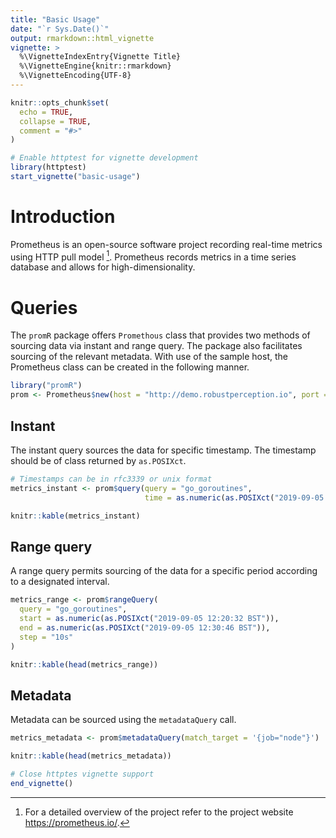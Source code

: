 ```yaml
---
title: "Basic Usage"
date: "`r Sys.Date()`"
output: rmarkdown::html_vignette
vignette: >
  %\VignetteIndexEntry{Vignette Title}
  %\VignetteEngine{knitr::rmarkdown}
  %\VignetteEncoding{UTF-8}
---
```


```r
knitr::opts_chunk$set(
  echo = TRUE,
  collapse = TRUE,
  comment = "#>"
)

# Enable httptest for vignette development
library(httptest)
start_vignette("basic-usage")
```

# Introduction

Prometheus is an open-source software project recording real-time metrics using HTTP pull model [^1]. Prometheus records metrics in a time series database and allows for high-dimensionality. 

# Queries

The `promR` package offers `Promethous` class that provides two methods of sourcing data via instant and range query. The package also facilitates sourcing of the relevant metadata. With use of the sample host, the Prometheus class can be created in the following manner.

```r
library("promR")
prom <- Prometheus$new(host = "http://demo.robustperception.io", port = 9090)
```


## Instant

The instant query sources the data for specific timestamp. The timestamp should be of class returned by `as.POSIXct`.

```r
# Timestamps can be in rfc3339 or unix format
metrics_instant <- prom$query(query = "go_goroutines", 
                              time = as.numeric(as.POSIXct("2019-09-05 12:25:57 BST")))
```

```r
knitr::kable(metrics_instant)
```

## Range query

A range query permits sourcing of the data for a specific period according to a designated interval.

```r
metrics_range <- prom$rangeQuery(
  query = "go_goroutines",
  start = as.numeric(as.POSIXct("2019-09-05 12:20:32 BST")),
  end = as.numeric(as.POSIXct("2019-09-05 12:30:46 BST")),
  step = "10s"
)
```

```r
knitr::kable(head(metrics_range))
```

## Metadata

Metadata can be sourced using the `metadataQuery` call.

```r
metrics_metadata <- prom$metadataQuery(match_target = '{job="node"}')
```

```r
knitr::kable(head(metrics_metadata))
```

[^1]: For a detailed overview of the project refer to the project website [https://prometheus.io/](https://prometheus.io/).

```r
# Close httptes vignette support
end_vignette()
```
